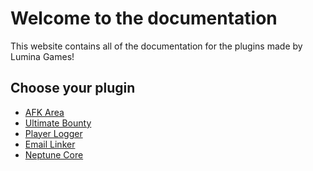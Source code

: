 # Welcome to the documentation
 
This website contains all of the documentation for the plugins made by Lumina Games!

## Choose your plugin

* [AFK Area](/afk-area)
* [Ultimate Bounty](/ultimate-bounty)
* [Player Logger](/player-logger)
* [Email Linker](/email-linker)
* [Neptune Core](/neptune-core)

